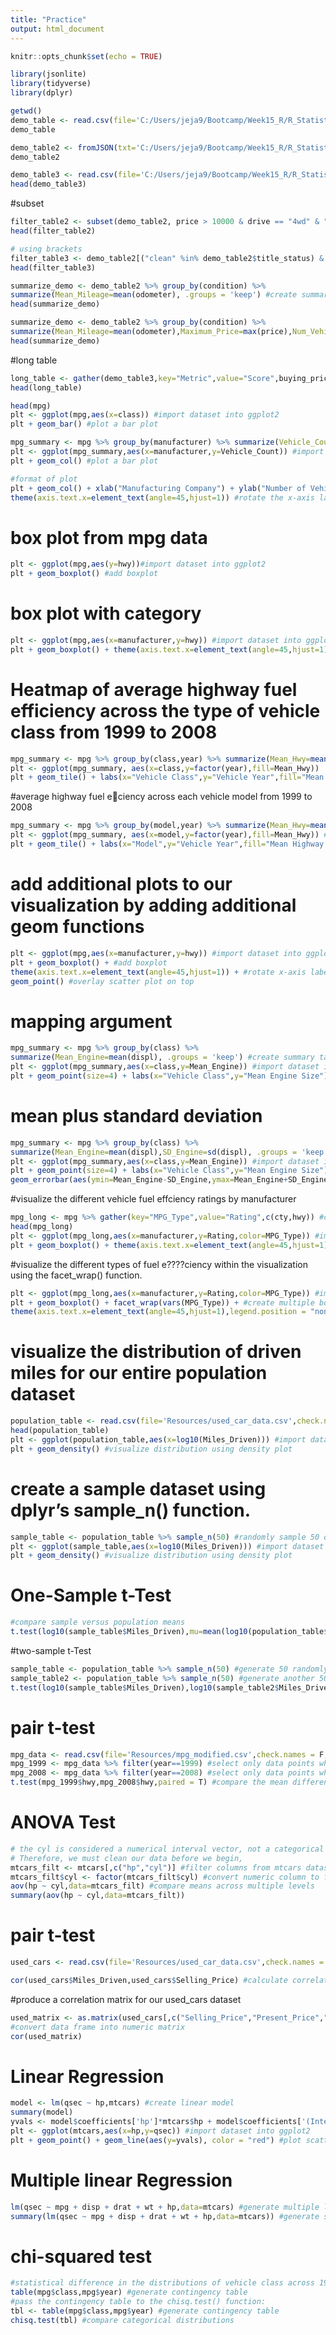 ```yaml
---
title: "Practice"
output: html_document
---
```

  
  
```r
knitr::opts_chunk$set(echo = TRUE)  
```
```r
library(jsonlite)
library(tidyverse)
library(dplyr)
```

```r
getwd()
demo_table <- read.csv(file='C:/Users/jeja9/Bootcamp/Week15_R/R_Statistical_Analysis/Practice/Resources/demo.csv',check.names=F,stringsAsFactors = F)
demo_table
```
```r
demo_table2 <- fromJSON(txt='C:/Users/jeja9/Bootcamp/Week15_R/R_Statistical_Analysis/Practice/Resources/demo.json')
demo_table2
```


```r
demo_table3 <- read.csv(file='C:/Users/jeja9/Bootcamp/Week15_R/R_Statistical_Analysis/Practice/Resources/demo2.csv',check.names=F,stringsAsFactors = F)
head(demo_table3)
```


#subset
```r
filter_table2 <- subset(demo_table2, price > 10000 & drive == "4wd" & "clean" %in% title_status) #filter by price and drivetrain
head(filter_table2)
```

```r
# using brackets
filter_table3 <- demo_table2[("clean" %in% demo_table2$title_status) & (demo_table2$price > 10000) & (demo_table2$drive == "4wd"),]
head(filter_table3)
```

```r
summarize_demo <- demo_table2 %>% group_by(condition) %>%
summarize(Mean_Mileage=mean(odometer), .groups = 'keep') #create summary table
head(summarize_demo)

```

```r
summarize_demo <- demo_table2 %>% group_by(condition) %>%
summarize(Mean_Mileage=mean(odometer),Maximum_Price=max(price),Num_Vehicles=n(), .groups = 'keep') #create summary table with multiple columns
head(summarize_demo)
```
#long table
```r
long_table <- gather(demo_table3,key="Metric",value="Score",buying_price:popularity)
head(long_table)
```

```r
head(mpg)
plt <- ggplot(mpg,aes(x=class)) #import dataset into ggplot2
plt + geom_bar() #plot a bar plot
```

```r
mpg_summary <- mpg %>% group_by(manufacturer) %>% summarize(Vehicle_Count=n(), .groups = 'keep') #create summary table
plt <- ggplot(mpg_summary,aes(x=manufacturer,y=Vehicle_Count)) #import dataset into ggplot2
plt + geom_col() #plot a bar plot
```

```r
#format of plot
plt + geom_col() + xlab("Manufacturing Company") + ylab("Number of Vehicles in Dataset") + #plot a boxplot with labels
theme(axis.text.x=element_text(angle=45,hjust=1)) #rotate the x-axis label 45 degrees
```

# box plot from mpg data
```r
plt <- ggplot(mpg,aes(y=hwy))#import dataset into ggplot2
plt + geom_boxplot() #add boxplot
```

# box plot with category
```r
plt <- ggplot(mpg,aes(x=manufacturer,y=hwy)) #import dataset into ggplot2
plt + geom_boxplot() + theme(axis.text.x=element_text(angle=45,hjust=1)) # 
```

# Heatmap of average highway fuel efficiency across the type of vehicle class from 1999 to 2008
```r
mpg_summary <- mpg %>% group_by(class,year) %>% summarize(Mean_Hwy=mean(hwy), .groups = 'keep')
plt <- ggplot(mpg_summary, aes(x=class,y=factor(year),fill=Mean_Hwy))
plt + geom_tile() + labs(x="Vehicle Class",y="Vehicle Year",fill="Mean Highway (MPG)")
```
#average highway fuel e􀂨ciency across each vehicle model from 1999 to 2008
```r
mpg_summary <- mpg %>% group_by(model,year) %>% summarize(Mean_Hwy=mean(hwy), .groups = 'keep') #create summary table
plt <- ggplot(mpg_summary, aes(x=model,y=factor(year),fill=Mean_Hwy)) #import dataset into ggplot2
plt + geom_tile() + labs(x="Model",y="Vehicle Year",fill="Mean Highway (MPG)") + theme(axis.text.x = element_text(angle=90,hjust=1,vjust=.5)) #rotate x-axis labels 90 degrees
```

# add additional plots to our visualization by adding additional geom functions
```r
plt <- ggplot(mpg,aes(x=manufacturer,y=hwy)) #import dataset into ggplot2
plt + geom_boxplot() + #add boxplot
theme(axis.text.x=element_text(angle=45,hjust=1)) + #rotate x-axis labels 45 degrees
geom_point() #overlay scatter plot on top
```

# mapping argument
```r
mpg_summary <- mpg %>% group_by(class) %>%
summarize(Mean_Engine=mean(displ), .groups = 'keep') #create summary table
plt <- ggplot(mpg_summary,aes(x=class,y=Mean_Engine)) #import dataset into ggplot2
plt + geom_point(size=4) + labs(x="Vehicle Class",y="Mean Engine Size") #add scatter plot
```
# mean plus standard deviation
```r
mpg_summary <- mpg %>% group_by(class) %>%
summarize(Mean_Engine=mean(displ),SD_Engine=sd(displ), .groups = 'keep')
plt <- ggplot(mpg_summary,aes(x=class,y=Mean_Engine)) #import dataset into ggplot2
plt + geom_point(size=4) + labs(x="Vehicle Class",y="Mean Engine Size") + #add scatter plot with labels
geom_errorbar(aes(ymin=Mean_Engine-SD_Engine,ymax=Mean_Engine+SD_Engine)) #overlay with error bars
```
#visualize the different vehicle fuel effciency ratings by manufacturer
```r
mpg_long <- mpg %>% gather(key="MPG_Type",value="Rating",c(cty,hwy)) #conve
head(mpg_long)
plt <- ggplot(mpg_long,aes(x=manufacturer,y=Rating,color=MPG_Type)) #import
plt + geom_boxplot() + theme(axis.text.x=element_text(angle=45,hjust=1)) #
```
#visualize the different types of fuel e????ciency within the visualization using the facet_wrap() function.
```r
plt <- ggplot(mpg_long,aes(x=manufacturer,y=Rating,color=MPG_Type)) #import dataset into ggplot2
plt + geom_boxplot() + facet_wrap(vars(MPG_Type)) + #create multiple boxplots, one for each MPG type
theme(axis.text.x=element_text(angle=45,hjust=1),legend.position = "none") + xlab("Manufacturer") #rotate xaxis labels
```




# visualize the distribution of driven miles for our entire population dataset
```r
population_table <- read.csv(file='Resources/used_car_data.csv',check.names = F,stringsAsFactors = F) #import used car dataset
head(population_table)
plt <- ggplot(population_table,aes(x=log10(Miles_Driven))) #import dataset into ggplot2
plt + geom_density() #visualize distribution using density plot
```
# create a sample dataset using dplyr's sample_n() function.
```r
sample_table <- population_table %>% sample_n(50) #randomly sample 50 data points
plt <- ggplot(sample_table,aes(x=log10(Miles_Driven))) #import dataset into ggplot2
plt + geom_density() #visualize distribution using density plot
```


#  One-Sample t-Test
```r
#compare sample versus population means
t.test(log10(sample_table$Miles_Driven),mu=mean(log10(population_table$Miles_Driven)))

```



#two-sample t-Test 
```r
sample_table <- population_table %>% sample_n(50) #generate 50 randomly sam
sample_table2 <- population_table %>% sample_n(50) #generate another 50 random
t.test(log10(sample_table$Miles_Driven),log10(sample_table2$Miles_Driven))
```
# pair t-test
```r
mpg_data <- read.csv(file='Resources/mpg_modified.csv',check.names = F,stringsAsFactors = F) #import used car dataset
mpg_1999 <- mpg_data %>% filter(year==1999) #select only data points where the year is 1999
mpg_2008 <- mpg_data %>% filter(year==2008) #select only data points where the year is 2008
t.test(mpg_1999$hwy,mpg_2008$hwy,paired = T) #compare the mean difference

```


# ANOVA Test
```r
# the cyl is considered a numerical interval vector, not a categorical vector. 
# Therefore, we must clean our data before we begin,
mtcars_filt <- mtcars[,c("hp","cyl")] #filter columns from mtcars dataset
mtcars_filt$cyl <- factor(mtcars_filt$cyl) #convert numeric column to factor
aov(hp ~ cyl,data=mtcars_filt) #compare means across multiple levels
summary(aov(hp ~ cyl,data=mtcars_filt))
```

# pair t-test
```r
used_cars <- read.csv(file='Resources/used_car_data.csv',check.names = F,stringsAsFactors = F)

cor(used_cars$Miles_Driven,used_cars$Selling_Price) #calculate correlation

```

#produce a correlation matrix for our used_cars dataset
```r
used_matrix <- as.matrix(used_cars[,c("Selling_Price","Present_Price","Miles_Driven")])
#convert data frame into numeric matrix
cor(used_matrix)
```

# Linear Regression
```r
model <- lm(qsec ~ hp,mtcars) #create linear model
summary(model)
yvals <- model$coefficients['hp']*mtcars$hp + model$coefficients['(Intercept)'] #determine y-axis values from linear model
plt <- ggplot(mtcars,aes(x=hp,y=qsec)) #import dataset into ggplot2
plt + geom_point() + geom_line(aes(y=yvals), color = "red") #plot scatter
```

# Multiple linear Regression
```r
lm(qsec ~ mpg + disp + drat + wt + hp,data=mtcars) #generate multiple line
summary(lm(qsec ~ mpg + disp + drat + wt + hp,data=mtcars)) #generate summa
```

# chi-squared test
```r
#statistical difference in the distributions of vehicle class across 1999 and 2008 from our mpg
table(mpg$class,mpg$year) #generate contingency table
#pass the contingency table to the chisq.test() function:
tbl <- table(mpg$class,mpg$year) #generate contingency table
chisq.test(tbl) #compare categorical distributions
```
